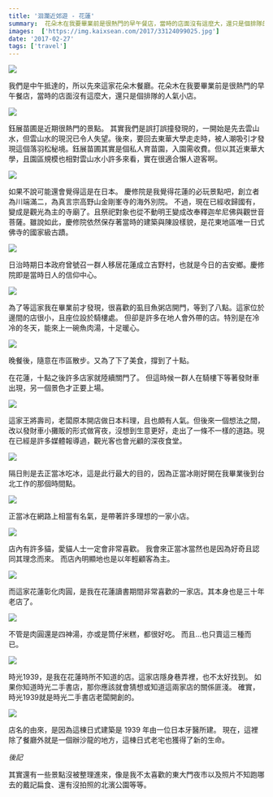 ```yaml
---
title: '洄瀾近郊遊 - 花蓮'
summary:  花朵木在我要畢業前是很熱門的早午餐店，當時的店面沒有這麼大，還只是個排隊的人氣小店。
images:  ['https://img.kaixsean.com/2017/33124099025.jpg']
date: '2017-02-27'
tags: ['travel']
---
```

![](https://img.kaixsean.com/2017/33124099025.jpg)

我們是中午抵達的，所以先來這家花朵木餐廳。花朵木在我要畢業前是很熱門的早午餐店，當時的店面沒有這麼大，還只是個排隊的人氣小店。 

![](https://img.kaixsean.com/2017/32308245553.jpg)

鈺展苗圃是近期很熱門的景點。
其實我們是誤打誤撞發現的，一開始是先去雲山水，但雲山水的現況已令人失望。後來，要回去東華大學走走時，被人潮吸引才發現這個落羽松秘境。鈺展苗圃其實是個私人育苗園，入園需收費。但以其近東華大學，且園區規模也相對雲山水小許多來看，實在很適合懶人遊客啊。

![](https://img.kaixsean.com/2017/32967472742.jpg)

如果不說可能還會覺得這是在日本。
慶修院是我覺得花蓮的必玩景點吧，創立者為川端滿二，為真言宗高野山金剛峯寺的海外別院。 不過，現在已經收歸國有，變成是觀光為主的寺廟了。且祭祀對象也從不動明王變成改奉釋迦牟尼佛與觀世音菩薩。雖說如此，慶修院依然保存著當時的建築與陳設樣貌，是花東地區唯一日式佛寺的國家級古蹟。 

![](https://img.kaixsean.com/2017/33124097235.jpg)

日治時期日本政府曾號召一群人移居花蓮成立吉野村，也就是今日的吉安鄉。慶修院即是當時日人的信仰中心。

![](https://img.kaixsean.com/2017/32308245833.jpg)

為了等這家我在畢業前才發現，很喜歡的虱目魚粥店開門，等到了八點。這家位於邊間的店很小，且座位設於騎樓處。 但卻是許多在地人會外帶的店。特別是在冷冷的冬天，能來上一碗魚肉湯，十足暖心。

![](https://img.kaixsean.com/2017/32967470452.jpg)

晚餐後，隨意在市區散步。又為了下了美食，撐到了十點。

在花蓮，十點之後許多店家就陸續關門了。 但這時候一群人在騎樓下等著發財車出現，另一個景色才正要上場。 

![](https://img.kaixsean.com/2017/32997206861.jpg)

這家王將壽司，老闆原本開店做日本料理，且也頗有人氣。但後來一個想法之間，改以發財車小攤販的形式做宵夜，沒想到生意更好，走出了一條不一樣的道路。現在已經是許多媒體報導過，觀光客也會光顧的深夜食堂。

![](https://img.kaixsean.com/2017/32967472192.jpg)

隔日則是去正當冰吃冰，這是此行最大的目的，因為正當冰剛好開在我畢業後到台北工作的那個時間點。

![](https://img.kaixsean.com/2017/33124096485.jpg)

正當冰在網路上相當有名氣，是帶著許多理想的一家小店。 

![](https://img.kaixsean.com/2017/32967473402.jpg)

店內有許多貓，愛貓人士一定會非常喜歡。 我會來正當冰當然也是因為好奇且認同其理念而來。 而店內明顯地也是以年輕顧客為主。 

![](https://img.kaixsean.com/2017/32997205991.jpg)

而這家花蓮彰化肉圓，是我在花蓮讀書期間非常喜歡的一家店。其本身也是三十年老店了。

![](https://img.kaixsean.com/2017/33124093765.jpg)

不管是肉圓還是四神湯，亦或是筒仔米糕，都很好吃。
而且…也只賣這三種而已。

![](https://img.kaixsean.com/2017/33124094725.jpg)

時光1939，是我在花蓮時所不知道的店。這家店隱身巷弄裡，也不太好找到。 如果你知道時光二手書店，那你應該就會猜想或知道這兩家店的關係匪淺。 確實，時光1939就是時光二手書店老闆開創的。 

![](https://img.kaixsean.com/2017/32308246663.jpg)

店名的由來，是因為這棟日式建築是 1939 年由一位日本牙醫所建。 現在，這裡除了餐廳外就是一個辦沙龍的地方，這棟日式老宅也獲得了新的生命。 

*後記* 

其實還有一些景點沒被整理進來，像是我不太喜歡的東大門夜市以及照片不知跑哪去的戴記扁食、還有沒拍照的北濱公園等等。
